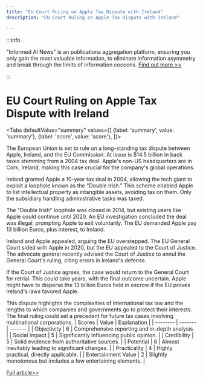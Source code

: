 ```yaml
---
title: "EU Court Ruling on Apple Tax Dispute with Ireland"
description: "EU Court Ruling on Apple Tax Dispute with Ireland"

---
```



:::info

"Informed AI News" is an publications aggregation platform, ensuring you only gain the most valuable information, to eliminate information asymmetry and break through the limits of information cocoons.  [Find out more >>](/)

:::

# EU Court Ruling on Apple Tax Dispute with Ireland


<Tabs
	defaultValue="summary"
	values={[
	{label: 'summary', value: 'summary'},
	{label: 'score', value: 'score'},
]}>
<TabItem value="summary">


The European Union is set to rule on a long-standing tax dispute between Apple, Ireland, and the EU Commission. At issue is $14.5 billion in back taxes stemming from a 2004 tax deal. Apple's non-US headquarters are in Cork, Ireland, making this case crucial for the company's global operations.

Ireland granted Apple a 10-year tax deal in 2004, allowing the tech giant to exploit a loophole known as the "Double Irish." This scheme enabled Apple to list intellectual property as intangible assets, avoiding tax on them. Only the subsidiary handling administrative tasks was taxed.

The "Double Irish" loophole was closed in 2014, but existing users like Apple could continue until 2020. An EU investigation concluded the deal was illegal, prompting Apple to exit voluntarily. The EU demanded Apple pay 13 billion Euros, plus interest, to Ireland.

Ireland and Apple appealed, arguing the EU overstepped. The EU General Court sided with Apple in 2020, but the EU appealed to the Court of Justice. The advocate general recently advised the Court of Justice to annul the General Court's ruling, citing errors in Ireland's defense.

If the Court of Justice agrees, the case would return to the General Court for retrial. This could take years, with the final outcome uncertain. Apple might have to disperse the 13 billion Euros held in escrow if the EU proves Ireland's laws favored Apple.

This dispute highlights the complexities of international tax law and the lengths to which companies and governments go to protect their interests. The final ruling could set a precedent for future tax cases involving multinational corporations.
</TabItem>
<TabItem value="score">
	| Scores     | Value   | Explanation |
	| -------- | ------- | ------- |
	| Objectivity  | 6    | Comprehensive reporting and in-depth analysis.    |
	| Social Impact | 5     | Significantly influencing public opinion.    |
	| Credibility    | 5    | Solid evidence from authoritative sources.    |
	| Potential    | 6    | Almost inevitably leading to significant changes.    |
	| Practicality    | 4    | Highly practical, directly applicable.    |
	| Entertainment Value    | 2    | Slightly monotonous but includes a few entertaining elements.    |
</TabItem>
</Tabs>

[Full article>>](https://appleinsider.com/articles/24/09/08/apple-may-have-to-give-up-14b-plus-escrow-account-to-satisfy-eu-court)
